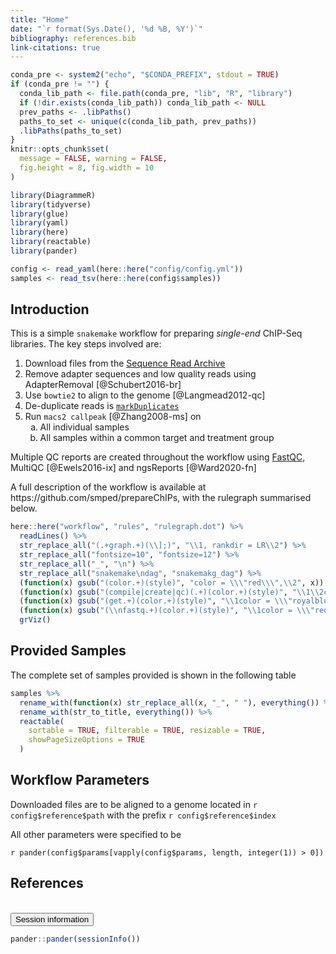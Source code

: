 ```yaml
---
title: "Home"
date: "`r format(Sys.Date(), '%d %B, %Y')`"
bibliography: references.bib
link-citations: true
---
```


```r
conda_pre <- system2("echo", "$CONDA_PREFIX", stdout = TRUE)
if (conda_pre != "") {
  conda_lib_path <- file.path(conda_pre, "lib", "R", "library")
  if (!dir.exists(conda_lib_path)) conda_lib_path <- NULL
  prev_paths <- .libPaths()
  paths_to_set <- unique(c(conda_lib_path, prev_paths))
  .libPaths(paths_to_set)
}
knitr::opts_chunk$set(
  message = FALSE, warning = FALSE,
  fig.height = 8, fig.width = 10
)
```

```r
library(DiagrammeR)
library(tidyverse)
library(glue)
library(yaml)
library(here)
library(reactable)
library(pander)
```

```r
config <- read_yaml(here::here("config/config.yml"))
samples <- read_tsv(here::here(config$samples))
```



## Introduction

This is a simple `snakemake` workflow for preparing *single-end* ChIP-Seq libraries.
The key steps involved are:

1. Download files from the [Sequence Read Archive](https://www.ncbi.nlm.nih.gov/sra)
2. Remove adapter sequences and low quality reads using AdapterRemoval [@Schubert2016-br]
3. Use `bowtie2` to align to the genome [@Langmead2012-qc] 
4. De-duplicate reads is [`markDuplicates`](https://broadinstitute.github.io/picard)
5. Run `macs2 callpeak` [@Zhang2008-ms] on
    a. All individual samples
    b. All samples within a common target and treatment group
 
Multiple QC reports are created throughout the workflow using [FastQC](https://www.bioinformatics.babraham.ac.uk/projects/fastqc/), MultiQC [@Ewels2016-ix] and ngsReports [@Ward2020-fn]
  
A full description of the workflow is available at https://github.com/smped/prepareChIPs, with the rulegraph summarised below.

```r
here::here("workflow", "rules", "rulegraph.dot") %>%
  readLines() %>%
  str_replace_all("(.+graph.+)(\\];)", "\\1, rankdir = LR\\2") %>% 
  str_replace_all("fontsize=10", "fontsize=12") %>% 
  str_replace_all("_", "\n") %>% 
  str_replace_all("snakemake\ndag", "snakemakg_dag") %>%
  (function(x) gsub("(color.+)(style)", "color = \\\"red\\\",\\2", x)) %>%
  (function(x) gsub("(compile|create|qc)(.+)(color.+)(style)", "\\1\\2color = \\\"forestgreen\\\",\\4", x)) %>% 
  (function(x) gsub("(get.+)(color.+)(style)", "\\1color = \\\"royalblue\\\",\\3", x)) %>%
  (function(x) gsub("(\\nfastq.+)(color.+)(style)", "\\1color = \\\"red\\\",\\3", x)) %>%
  grViz()
```

## Provided Samples

The complete set of samples provided is shown in the following table

```r
samples %>% 
  rename_with(function(x) str_replace_all(x, "_", " "), everything()) %>% 
  rename_with(str_to_title, everything()) %>% 
  reactable(
    sortable = TRUE, filterable = TRUE, resizable = TRUE,
    showPageSizeOptions = TRUE
  )
```

## Workflow Parameters

Downloaded files are to be aligned to a genome located in `r config$reference$path` with the prefix `r config$reference$index`

All other parameters were specified to be

`r pander(config$params[vapply(config$params, length, integer(1)) > 0])`


## References

<div id="refs"></div>

<br>
<button type="button" class="btn btn-default btn-sessioninfo" data-toggle="collapse" data-target="#sessioninfo" style="display: block;">
<span class="glyphicon glyphicon-info-sign" aria-hidden="true"></span> Session information
</button>
</p>
<div id="sessioninfo" class="collapse">
```r
pander::pander(sessionInfo())
```
</div>
